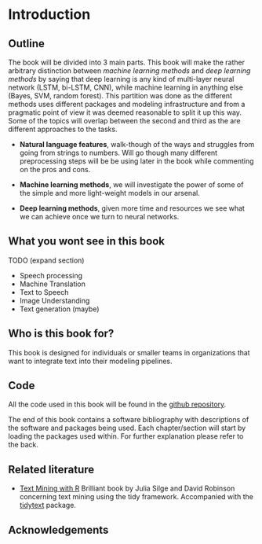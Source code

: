 # Introduction {#intro}

## Outline

The book will be divided into 3 main parts. This book will make the rather arbitrary distinction between *machine learning methods* and *deep learning methods* by saying that deep learning is any kind of multi-layer neural network (LSTM, bi-LSTM, CNN), while machine learning in anything else (Bayes, SVM, random forest). This partition was done as the different methods uses different packages and modeling infrastructure and from a pragmatic point of view it was deemed reasonable to split it up this way. Some of the topics will overlap between the second and third as the are different approaches to the tasks.

- **Natural language features**, walk-though of the ways and struggles from going from strings to numbers. Will go though many different preprocessing steps will be be using later in the book while commenting on the pros and cons.

- **Machine learning methods**, we will investigate the power of some of the simple and more light-weight models in our arsenal.

- **Deep learning methods**, given more time and resources we see what we can achieve once we turn to neural networks. 

## What you wont see in this book

TODO (expand section)

- Speech processing
- Machine Translation
- Text to Speech
- Image Understanding
- Text generation (maybe)

## Who is this book for?

This book is designed for individuals or smaller teams in organizations that want to integrate text into their modeling pipelines. 

## Code

All the code used in this book will be found in the [github repository](https://github.com/EmilHvitfeldt/tidy-nlp-in-R-book).  

The end of this book contains a software bibliography with descriptions of the software and packages being used. Each chapter/section will start by loading the packages used within. For further explanation please refer to the back.

## Related literature

- [Text Mining with R](https://www.tidytextmining.com/) Brilliant book by Julia Silge and David Robinson concerning text mining using the tidy framework. Accompanied with the [tidytext](https://CRAN.R-project.org/package=tidytext) package.

## Acknowledgements